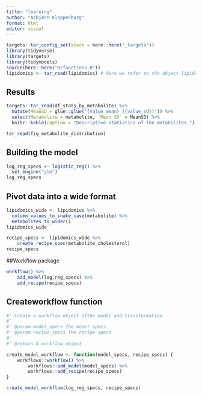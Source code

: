 ```yaml
---
title: "learning"
author: "Asbjørn Kloppenborg"
format: html
editor: visual
---
```


```r
targets::tar_config_set(store = here::here("_targets"))
library(tidyverse)
library(targets)
library(tidymodels)
source(here::here("R/functions.R"))
lipidomics <- tar_read(lipidomics) # Here we refer to the object lipidomics in the _target file
```

## Results

```r
targets::tar_read(df_stats_by_metabolite) %>%
  mutate(MeanSD = glue::glue("{value_mean} ({value_sd})")) %>%
  select(Metabolite = metabolite, `Mean SD` = MeanSD) %>%
  knitr::kable(caption = "Descriptive statistics of the metabolites.")
```

```r
tar_read(fig_metabolite_distribution)
```

## Building the model

```r
log_reg_specs <- logistic_reg() %>%
  set_engine("glm")
log_reg_specs
```

## Pivot data into a wide format

```r
lipidomics_wide <- lipidomics %>%
  column_values_to_snake_case(metabolite) %>%
  metabolites_to_wider()
lipidomics_wide
```

```r
recipe_specs <- lipidomics_wide %>% 
    create_recipe_spec(metabolite_cholesterol)
recipe_specs
```

##Workflow package

```r
workflow() %>% 
    add_model(log_reg_specs) %>%
    add_recipe(recipe_specs) 

```

## Createworkflow function

```r
#' Create a workflow object ofthe model and transformation
#'
#' @param model_specs The model specs
#' @param recipe_specs The recipe specs
#'
#' @return A workflow object

create_model_workflow <- function(model_specs, recipe_specs) {
    workflows::workflow() %>% 
        workflows::add_model(model_specs) %>% 
        workflows::add_recipe(recipe_specs)
}

create_model_workflow(log_reg_specs, recipe_specs)
```
